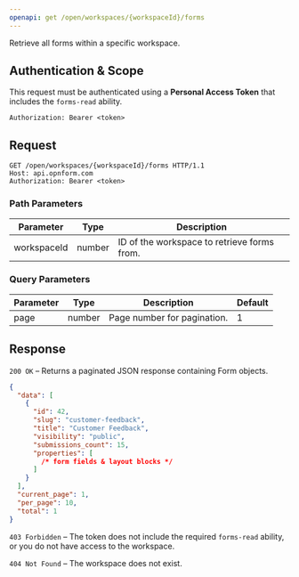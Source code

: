 ```yaml
---
openapi: get /open/workspaces/{workspaceId}/forms
---
```


Retrieve all forms within a specific workspace.

## Authentication & Scope

This request must be authenticated using a **Personal Access Token** that includes the `forms-read` ability.

```http
Authorization: Bearer <token>
```

## Request

```http
GET /open/workspaces/{workspaceId}/forms HTTP/1.1
Host: api.opnform.com
Authorization: Bearer <token>
```

### Path Parameters

| Parameter   | Type   | Description                      |
|-------------|--------|----------------------------------|
| workspaceId | number | ID of the workspace to retrieve forms from. |

### Query Parameters

| Parameter | Type   | Description                                    | Default |
|-----------|--------|------------------------------------------------|---------|
| page      | number | Page number for pagination.                    | 1       |

## Response

`200 OK` – Returns a paginated JSON response containing Form objects.

```json
{
  "data": [
    {
      "id": 42,
      "slug": "customer-feedback",
      "title": "Customer Feedback",
      "visibility": "public",
      "submissions_count": 15,
      "properties": [
        /* form fields & layout blocks */
      ]
    }
  ],
  "current_page": 1,
  "per_page": 10,
  "total": 1
}
```

`403 Forbidden` – The token does not include the required `forms-read` ability, or you do not have access to the workspace.

`404 Not Found` – The workspace does not exist.


